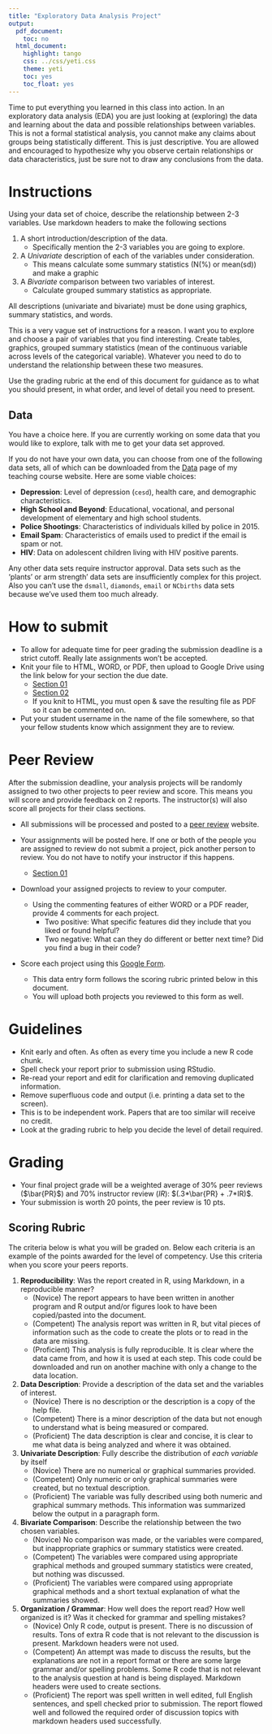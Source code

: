```yaml
---
title: "Exploratory Data Analysis Project"
output:
  pdf_document:
    toc: no
  html_document:
    highlight: tango
    css: ../css/yeti.css
    theme: yeti
    toc: yes
    toc_float: yes
---
```


Time to put everything you learned in this class into action. In an exploratory data analysis (EDA) you are just looking at (exploring) the data and learning about the data and possible relationships between variables. This is not a formal statistical analysis, you cannot make any claims about groups being statistically different. This is just descriptive. You are allowed and encouraged to hypothesize why you observe certain relationships or data characteristics, just be sure not to draw any conclusions from the data.

# Instructions
Using your data set of choice, describe the relationship between 2-3 variables.
Use markdown headers to make the following sections

1. A short introduction/description of the data.
    - Specifically mention the 2-3 variables you are going to explore.
2. A _Univariate_ description of each of the variables under consideration.
    - This means calculate some summary statistics (N(%) or mean(sd)) and make a graphic
3. A _Bivariate_ comparison between two variables of interest.
    - Calculate grouped summary statistics as appropriate.


All descriptions (univariate and bivariate) must be done using graphics, summary statistics, and words.


This is a very vague set of instructions for a reason. I want you to explore and choose a pair of variables that you find interesting. Create tables, graphics, grouped summary statistics (mean of the continuous variable across levels of the categorical variable). Whatever you need to do to understand the relationship between these two measures.

Use the grading rubric at the end of this document for guidance as to what you should present, in what order, and level of detail you need to present.

## Data

You have a choice here. If you are currently working on some data that you would like to explore, talk with me to get your data set approved.

If you do not have your own data, you can choose from one of the following data sets, all of which can be downloaded from the [Data](https://norcalbiostat.netlify.com/data/cleaned_data/) page of my teaching course website. Here are some viable choices:

* **Depression**: Level of depression (`cesd`), health care, and demographic characteristics.
* **High School and Beyond**: Educational, vocational, and personal development of elementary and high school students.
* **Police Shootings**: Characteristics of individuals killed by police in 2015.
* **Email Spam**: Characteristics of emails used to predict if the email is spam or not.
* **HIV**: Data on adolescent children living with HIV positive parents.

Any other data sets require instructor approval. Data sets such as the 'plants' or arm strength' data sets are insufficiently complex for this project. Also you can't use the `dsmall`, `diamonds`, `email` or `NCbirths` data sets because we've used them too much already.

# How to submit

* To allow for adequate time for peer grading the submission deadline is a strict cutoff. Really late assignments won't be accepted.
* Knit your file to HTML, WORD, or PDF, then upload to Google Drive using the link below for your section the due date.
    - [Section 01](https://drive.google.com/drive/folders/1rxiwc2ks4Kaxv2kt51XaaTTckrucqdF8?usp=sharing)
    - [Section 02](https://drive.google.com/drive/folders/1jdyS9fbauBnMKhYNmrzfr9Vdu6fYu2zk?usp=sharing)
    - If you knit to HTML, you must open & save the resulting file as PDF so it can be commented on. 
* Put your student username in the name of the file somewhere, so that your fellow students know which assignment they are to review.


# Peer Review

After the submission deadline, your analysis projects will be randomly assigned to two other projects to peer review and score. This means you will score and provide feedback on 2 reports. The instructor(s) will also score all projects for their class sections.

* All submissions will be processed and posted to a [peer review](https://norcalbiostat.github.io/peer_review/math130_eda.html) website.
* Your assignments will be posted here. If one or both of the people you are assigned to review do not submit a project, pick another person to review. You do not have to notify your instructor if this happens.

  - [Section 01](https://docs.google.com/spreadsheets/d/1Fkm90SwmtmxPvcd4FmgQeU88HM490J5cnTa-uTeQ93A/edit?usp=sharing)

* Download your assigned projects to review to your computer.
    - Using the commenting features of either WORD or a PDF reader, provide 4 comments for each project.
        - Two positive: What specific features did they include that you liked or found helpful?
        - Two negative: What can they do different or better next time? Did you find a bug in their code?
* Score each project using this [Google Form](https://goo.gl/forms/7I4zsYpSsiZpgKyH3).
    - This data entry form follows the scoring rubric printed below in this document.
    - You will upload both projects you reviewed to this form as well.


# Guidelines

* Knit early and often. As often as every time you include a new R code chunk.
* Spell check your report prior to submission using RStudio.
* Re-read your report and edit for clarification and removing duplicated information.
* Remove superfluous code and output (i.e. printing a data set to the screen).
* This is to be independent work. Papers that are too similar will receive no credit.
* Look at the grading rubric to help you decide the level of detail required.


# Grading
* Your final project grade will be a weighted average of 30% peer reviews ($\bar{PR}$) and 70% instructor review ($IR$): $(.3*\bar{PR} + .7*IR)$.
* Your submission is worth 20 points, the peer review is 10 pts.


## Scoring Rubric
The criteria below is what you will be graded on. Below each criteria is an example of the points awarded for the level of competency. Use this criteria when you score your peers reports.


1. **Reproducibility**: Was the report created in R, using Markdown, in a
   reproducible manner?
    - (Novice) The report appears to have been written in another program and R
          output and/or figures look to have been copied/pasted into the document.
    - (Competent)  The analysis report was written in R, but vital pieces of
          information such as the code to create the plots or to read in the data are missing.
    - (Proficient) This analysis is fully reproducible. It is clear where the data came
           from, and how it is used at each step. This code could be downloaded
           and run on another machine with only a change to the data location.

2. **Data Description**: Provide a description of the data set and the variables of interest.
    - (Novice) There is no description or the description is a copy of the help file.
    - (Competent) There is a minor description of the data but not enough to understand
             what is being measured or compared.
    - (Proficient) The data description is clear and concise, it is clear to me what data
             is being analyzed and where it was obtained.

3. **Univariate Description**: Fully describe the distribution of _each variable_ by itself
    - (Novice) There are no numerical or graphical summaries provided.
    - (Competent) Only numeric or only graphical summaries were created, but no textual
             description.
    - (Proficient) The variable was fully described using both numeric and graphical summary
             methods. This information was summarized below the output in a paragraph
             form.
4. **Bivariate Comparison**: Describe the relationship between the two chosen variables.
    - (Novice) No comparison was made, or the variables were compared, but
             inappropriate graphics or summary statistics were created.
    - (Competent) The variables were compared using appropriate graphical methods and
             grouped summary statistics were created, but nothing was discussed.
    - (Proficient) The variables were compared using appropriate graphical methods and
             a short textual explanation of what the summaries showed.

5. **Organization / Grammar**: How well does the report read? How well organized is it? Was it checked for grammar and spelling mistakes?
    - (Novice) Only R code, output is present. There is no discussion of results.
             Tons of extra R code that is not relevant to the discussion is present.
             Markdown headers were not used.
    - (Competent)  An attempt was made to discuss the results, but the explanations are
             not in a report format or there are some large grammar and/or spelling
             problems. Some R code that is not relevant to the analysis question at
             hand is being displayed. Markdown headers were used to create sections.
    - (Proficient) The report was spell written in well edited, full English sentences, and
             spell checked prior to submission. The report flowed well and followed
             the required order of discussion topics with markdown headers used successfully.
